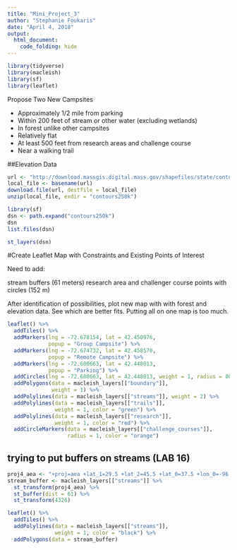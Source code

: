 ```yaml
---
title: "Mini_Project_3"
author: "Stephanie Foukaris"
date: "April 4, 2018"
output: 
  html_document:
    code_folding: hide
---
```



```r
library(tidyverse)
library(macleish)
library(sf)
library(leaflet)
```


Propose Two New Campsites

- Approximately 1/2 mile from parking
- Within 200 feet of stream or other water (excluding wetlands)
- In forest unlike other campsites
- Relatively flat
- At least 500 feet from research areas and challenge course
- Near a walking trail


##Elevation Data

```r
url <- "http://download.massgis.digital.mass.gov/shapefiles/state/contours250k.zip"
local_file <- basename(url)
download.file(url, destfile = local_file)
unzip(local_file, exdir = "contours250k")
```

```r
library(sf)
dsn <- path.expand("contours250k")
dsn
list.files(dsn)
```

```r
st_layers(dsn)
```

#Create Leaflet Map with Constraints and Existing Points of Interest

Need to add:

stream buffers (61 meters)
research area and challenger course points with circles (152 m)

After identification of possibilities, plot new map with with forest and elevation data.  See which are better fits. Putting all on one map is too much.

```r
leaflet() %>%
  addTiles() %>%
  addMarkers(lng = -72.678154, lat = 42.450976, 
             popup = "Group Campsite") %>%
  addMarkers(lng = -72.674732, lat = 42.458570, 
             popup = "Remote Campsite") %>%
  addMarkers(lng = -72.680663, lat = 42.448013, 
             popup = "Parking") %>%
  addCircles(lng = -72.680663, lat = 42.448013, weight = 1, radius = 805) %>%
  addPolygons(data = macleish_layers[["boundary"]],
              weight = 1) %>%
  addPolylines(data = macleish_layers[["streams"]], weight = 2) %>%
  addPolylines(data = macleish_layers[["trails"]], 
               weight = 1, color = "green") %>%
  addPolylines(data = macleish_layers[["research"]], 
               weight = 1, color = "red") %>%
  addCircleMarkers(data = macleish_layers[["challenge_courses"]], 
                   radius = 1, color = "orange")
```


## trying to put buffers on streams (LAB 16)

```r
proj4_aea <- "+proj=aea +lat_1=29.5 +lat_2=45.5 +lat_0=37.5 +lon_0=-96 +x_0=0 +y_0=0 +ellps=GRS80 +datum=NAD83 +units=m +no_defs" %>%
stream_buffer <- macleish_layers[["streams"]] %>%
  st_transform(proj4_aea) %>%
  st_buffer(dist = 61) %>%
  st_transform(4326)

leaflet() %>%
  addTiles() %>%
  addPolylines(data = macleish_layers[["streams"]], 
               weight = 1, color = "black") %>%
  addPolygons(data = stream_buffer)
```

